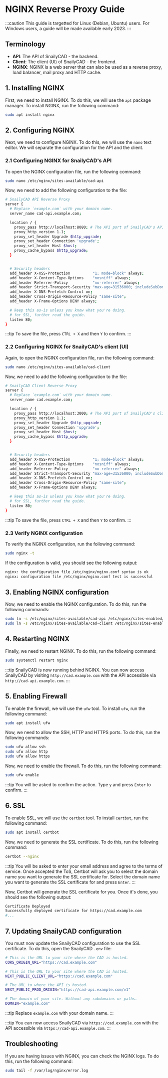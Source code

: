 # NGINX Reverse Proxy Guide

:::caution
This guide is targetted for Linux (Debian, Ubuntu) users. For Windows users, a guide will be made available early 2023.
:::

## Terminology

- **API**: The API of SnailyCAD - the backend.
- **Client**: The client (UI) of SnailyCAD - the frontend.
- **NGINX**: NGINX is a web server that can also be used as a reverse proxy, load balancer, mail proxy and HTTP cache.

## 1. Installing NGINX

First, we need to install NGINX. To do this, we will use the `apt` package manager. To install NGINX, run the following command:

```bash
sudo apt install nginx
```

## 2. Configuring NGINX

Next, we need to configure NGINX. To do this, we will use the `nano` text editor. We will separate the configuration for the API and the client.

### 2.1 Configuring NGINX for SnailyCAD's API

To open the NGINX configuration file, run the following command:

```bash
sudo nano /etc/nginx/sites-available/cad-api
```

Now, we need to add the following configuration to the file:

```bash
# SnailyCAD API Reverse Proxy
server {
  # Replace `example.com` with your domain name.
  server_name cad-api.example.com;

  location / {
    proxy_pass http://localhost:8080; # The API port of SnailyCAD's API (Default: 8080)
    proxy_http_version 1.1;
    proxy_set_header Upgrade $http_upgrade;
    proxy_set_header Connection 'upgrade';
    proxy_set_header Host $host;
    proxy_cache_bypass $http_upgrade;
  }


  # Security headers
  add_header X-XSS-Protection          "1; mode=block" always;
  add_header X-Content-Type-Options    "nosniff" always;
  add_header Referrer-Policy           "no-referrer" always;
  add_header Strict-Transport-Security "max-age=31536000; includeSubDomains; preload" always;
  add_header X-DNS-Prefetch-Control on;
  add_header Cross-Origin-Resource-Policy "same-site";
  add_header X-Frame-Options DENY always;

  # keep this as-is unless you know what you're doing.
  # for SSL, further read the guide.
  listen 80;
}
```

:::tip
To save the file, press `CTRL + X` and then `Y` to confirm.
:::

### 2.2 Configuring NGINX for SnailyCAD's client (UI)

Again, to open the NGINX configuration file, run the following command:

```bash
sudo nano /etc/nginx/sites-available/cad-client
```

Now, we need to add the following configuration to the file:

```bash
# SnailyCAD Client Reverse Proxy
server {
  # Replace `example.com` with your domain name.
  server_name cad.example.com;

  location / {
    proxy_pass http://localhost:3000; # The API port of SnailyCAD's client (Default: 3000)
    proxy_http_version 1.1;
    proxy_set_header Upgrade $http_upgrade;
    proxy_set_header Connection 'upgrade';
    proxy_set_header Host $host;
    proxy_cache_bypass $http_upgrade;
  }


  # Security headers
  add_header X-XSS-Protection          "1; mode=block" always;
  add_header X-Content-Type-Options    "nosniff" always;
  add_header Referrer-Policy           "no-referrer" always;
  add_header Strict-Transport-Security "max-age=31536000; includeSubDomains; preload" always;
  add_header X-DNS-Prefetch-Control on;
  add_header Cross-Origin-Resource-Policy "same-site";
  add_header X-Frame-Options DENY always;

  # keep this as-is unless you know what you're doing.
  # for SSL, further read the guide.
  listen 80;
}
```

:::tip
To save the file, press `CTRL + X` and then `Y` to confirm.
:::

### 2.3 Verify NGINX configuration

To verify the NGINX configuration, run the following command:

```bash
sudo nginx -t
```

If the configuration is valid, you should see the following output:

```bash
nginx: the configuration file /etc/nginx/nginx.conf syntax is ok
nginx: configuration file /etc/nginx/nginx.conf test is successful
```

## 3. Enabling NGINX configuration

Now, we need to enable the NGINX configuration. To do this, run the following commands:

```bash
sudo ln -s /etc/nginx/sites-available/cad-api /etc/nginx/sites-enabled/
sudo ln -s /etc/nginx/sites-available/cad-client /etc/nginx/sites-enabled/
```

## 4. Restarting NGINX

Finally, we need to restart NGINX. To do this, run the following command:

```bash
sudo systemctl restart nginx
```

:::tip
SnailyCAD is now running behind NGINX. You can now access SnailyCAD by visiting `http://cad.example.com` with the API accessible via `http://cad-api.example.com`.
:::

## 5. Enabling Firewall

To enable the firewall, we will use the `ufw` tool. To install `ufw`, run the following command:

```bash
sudo apt install ufw
```

Now, we need to allow the SSH, HTTP and HTTPS ports. To do this, run the following commands:

```bash
sudo ufw allow ssh
sudo ufw allow http
sudo ufw allow https
```

Now, we need to enable the firewall. To do this, run the following command:

```bash
sudo ufw enable
```

:::tip
You will be asked to confirm the action. Type `y` and press `Enter` to confirm.
:::

## 6. SSL

To enable SSL, we will use the `certbot` tool. To install `certbot`, run the following command:

```bash
sudo apt install certbot
```

Now, we need to generate the SSL certificate. To do this, run the following command:

```bash
certbot --nginx
```

:::tip
You will be asked to enter your email address and agree to the terms of service.
Once accepted the ToS, Certbot will ask you to select the domain name you want to generate the SSL certificate for.
Select the domain name you want to generate the SSL certificate for and press `Enter`.
:::

Now, Certbot will generate the SSL certificate for you. Once it's done, you should see the following output:

```bash
Certificate Deployed
Successfully deployed certificate for https://cad.example.com
#...
```

## 7. Updating SnailyCAD configuration

You must now update the SnailyCAD configuration to use the SSL certificate. To do this, open the SnailyCAD `.env` file:

```bash
# This is the URL to your site where the CAD is hosted.
CORS_ORIGIN_URL="https://cad.example.com"

# This is the URL to your site where the CAD is hosted.
NEXT_PUBLIC_CLIENT_URL="https://cad.example.com"

# The URL to where the API is hosted.
NEXT_PUBLIC_PROD_ORIGIN="https://cad-api.example.com/v1"

# The domain of your site. Without any subdomains or paths.
DOMAIN="example.com"
```

:::tip
Replace `example.com` with your domain name.
:::

:::tip
You can now access SnailyCAD via `https://cad.example.com` with the API accessible via `https://cad-api.example.com`.
:::

## Troubleshooting

If you are having issues with NGINX, you can check the NGINX logs. To do this, run the following command:

```bash
sudo tail -f /var/log/nginx/error.log
```
